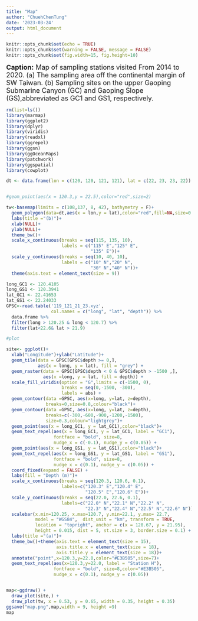 ```yaml
---
title: "Map"
author: "ChuehChenTung"
date: '2023-03-24'
output: html_document 
---
```


```r
knitr::opts_chunk$set(echo = TRUE)
knitr::opts_chunk$set(warning = FALSE, message = FALSE) 
knitr::opts_chunk$set(fig.width=15, fig.height=10) 
```

<font size="4"> 
**Caption:**
Map of sampling stations visited From 2014 to 2020.
(a) The sampling area off the continental margin of SW Taiwan. (b) Sampling sites on the upper Gaoping Submarine Canyon (GC) and Gaoping Slope (GS),abbreviated as GC1 and GS1, respectively.

</font>

```r
rm(list=ls())
library(marmap)
library(ggplot2)
library(dplyr)
library(viridis)
library(readxl)
library(ggrepel)
library(ggsn)
library(ggOceanMaps)
library(patchwork)
library(ggspatial)
library(cowplot)

dt <- data.frame(lon = c(120, 120, 121, 121), lat = c(22, 23, 23, 22))


#geom_point(aes(x = 120.3,y = 22.5),color="red",size=2)

tw<-basemap(limits = c(108,137, 8, 42), bathymetry = F)+
  geom_polygon(data=dt,aes(x = lon,y = lat),color="red",fill=NA,size=0.4)+
  labs(title ="(b)")+
  xlab(NULL)+
  ylab(NULL)+  
  theme_bw()+
  scale_x_continuous(breaks = seq(115, 135, 10),
                     labels = c("115° E","125° E",
                                "135° E"))+
  scale_y_continuous(breaks = seq(10, 40, 10),
                     labels = c("10° N","20° N",
                                "30° N","40° N"))+
  theme(axis.text = element_text(size = 9))

long_GC1 <- 120.4105
long_GS1 <- 120.3941
lat_GC1 <- 22.41653
lat_GS1 <- 22.24033
GPSC<-read.table('119_121_21_23.xyz',
                 col.names = c("long", "lat", "depth")) %>%
  data.frame %>% 
  filter(long > 120.25 & long < 120.7) %>% 
  filter(lat<22.6& lat > 21.9)

#plot

site<- ggplot()+
  xlab("Longitude")+ylab("Latitude")+
  geom_tile(data = GPSC[GPSC$depth >= 0,], 
            aes(x = long, y = lat), fill = "grey") +
  geom_raster(data = GPSC[GPSC$depth < 0 & GPSC$depth > -1500 ,],
              aes(x =long, y = lat, fill = depth)) +
  scale_fill_viridis(option = "G",limits = c(-1500, 0),
                     breaks = seq(0,-1500, -300),
                     labels = abs) +
  geom_contour(data =GPSC, aes(x=long, y=lat, z=depth),
               breaks=0,size=0.8,colour="black")+
  geom_contour(data =GPSC, aes(x=long, y=lat, z=depth),
               breaks=c(-300,-600,-900,-1200,-1500),
               size=0.3,colour="lightgrey")+
  geom_point(aes(x = long_GC1, y = lat_GC1),color="black")+
  geom_text_repel(aes(x = long_GC1, y = lat_GC1, label = "GC1"), 
                  fontface = "bold", size=8,
                  nudge_x = c(-0.1), nudge_y = c(0.05)) +
  geom_point(aes(x = long_GS1, y = lat_GS1),color="black")+
  geom_text_repel(aes(x = long_GS1, y = lat_GS1, label = "GS1"), 
                  fontface = "bold", size=8,
                  nudge_x = c(0.1), nudge_y = c(0.05)) +
  coord_fixed(expand = FALSE) +
  labs(fill = "Depth (m)")+
  scale_x_continuous(breaks = seq(120.3, 120.6, 0.1), 
                     labels=c("120.3° E","120.4° E",
                              "120.5° E","120.6° E"))+
  scale_y_continuous(breaks = seq(22.0, 22.6, 0.1),
                     labels=c("22.0° N","22.1° N","22.2° N",
                              "22.3° N","22.4° N","22.5° N","22.6° N"))+
  scalebar(x.min=120.25, x.max=120.7, y.min=22.1, y.max= 22.7,
           model = "WGS84",  dist_unit = "km", transform = TRUE,
           location = "topright", anchor = c(x = 120.67, y = 21.95),
           height = 0.015, dist = 5, st.size = 3, border.size = 0.1) +
  labs(title ="(a)")+
  theme_bw()+theme(axis.text = element_text(size = 15),
                   axis.title.x = element_text(size = 18),
                   axis.title.y = element_text(size = 18))+
  annotate("point",x=120.3,y=22.0,color="#E3B505",size=7)+
  geom_text_repel(aes(x=120.3,y=22.0, label = "Station H"), 
                  fontface = "bold", size=8,color="#E3B505",
                  nudge_x = c(0.1), nudge_y = c(0.05))


map<-ggdraw() +
  draw_plot(site,) +
  draw_plot(tw, x = 0.53, y = 0.65, width = 0.35, height = 0.35)
ggsave("map.png",map,width = 9, height =9)
map
```
